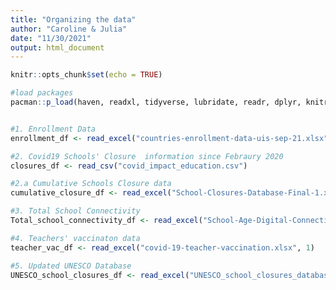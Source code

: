 ```yaml
---
title: "Organizing the data"
author: "Caroline & Julia"
date: "11/30/2021"
output: html_document
---
```


```r
knitr::opts_chunk$set(echo = TRUE)
```


```r
#load packages
pacman::p_load(haven, readxl, tidyverse, lubridate, readr, dplyr, knitr, rvest, tibble, broom, ggplot2, naniar, scales, shinydashboard, shiny, RColorBrewer, ggpubr, plotly, DT, sf, rsconnect, stringi)



```

```r
#1. Enrollment Data
enrollment_df <- read_excel("countries-enrollment-data-uis-sep-21.xlsx")

#2. Covid19 Schools' Closure  information since Febraury 2020
closures_df <- read_csv("covid_impact_education.csv")

#2.a Cumulative Schools Closure data
cumulative_closure_df <- read_excel("School-Closures-Database-Final-1.xlsx", 2)

#3. Total School Connectivity
Total_school_connectivity_df <- read_excel("School-Age-Digital-Connectivity.xlsx", 2)

#4. Teachers' vaccinaton data
teacher_vac_df <- read_excel("covid-19-teacher-vaccination.xlsx", 1)

#5. Updated UNESCO Database
UNESCO_school_closures_df <- read_excel("UNESCO_school_closures_database.xlsx")

```
